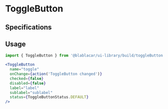 

<Meta title="Widgets|ToggleButton" />

# **ToggleButton**

<Preview>
  <Story name="Default">
    <ToggleButton
      name="toggle"
      onChange={action('ToggleButton changed')}
      checked={false}
      disabled={false}
      label="label"
      sublabel="sublabel"
      status={ToggleButtonStatus.DEFAULT}
    />
  </Story>
</Preview>

## Specifications

## Usage

```jsx
import { ToggleButton } from '@blablacar/ui-library/build/toggleButton'

<ToggleButton
  name="toggle"
  onChange={action('ToggleButton changed')}
  checked={false}
  disabled={false}
  label="label"
  sublabel="sublabel"
  status={ToggleButtonStatus.DEFAULT}
/>
```

<Props of={ToggleButton} />
